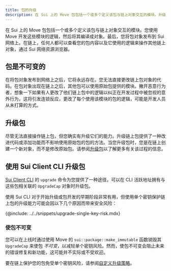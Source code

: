 ```yaml
---
title: 包的升级
description: 在 Sui 上的 Move 包包括一个或多个定义该包与链上对象交互的模块。升级链上包提供了一种在不影响使用您已发布模块的包的情况下改进代码或添加功能的方式。
---
```


在 Sui 上的 Move 包包括一个或多个定义该包与链上对象交互的模块。您使用 Move 开发这些模块的逻辑，然后将其编译成对象。最后，您将包对象发布到 Sui 网络上。在链上，任何人都可以查看您的包内容以及它使用的逻辑来操作其他链上对象，通过 Sui 网络资源浏览器。

## 包是不可变的

在将包对象发布到网络上之后，它将永远存在。您无法直接更改链上包对象的代码。在包对象出现在链上之后，其他包可以使用原始包提供的模块。撇开恶意行为者，想象一下如果有人更改了他们链上包中的逻辑以纠正在开发过程中被忽视的意外行为，这将引发连锁反应，更改了每个使用该模块的包的逻辑，可能是开发人员从未打算的方式。

## 升级包

尽管无法直接操作链上包，但您确实有升级它们的能力。升级链上包提供了一种改进代码或添加功能而不影响使用原始包的包的方法。当您升级包时，您是在链上创建一个新对象，而不是修改原始包。请参阅[升级包](./packages/upgrade.mdx)以了解更多有关该过程的信息。

## 使用 Sui Client CLI 升级包

[Sui Client CLI](/references/cli/client.mdx) 的 `upgrade` 命令为您提供了一种途径，可以在 CLI 活跃地址拥有与这些包相关联的 `UpgradeCap` 对象时升级包。

使用 Sui CLI 对于开始升级或包开发的早期阶段非常有用，但使用单个密钥保护链上包的升级能力可能会因以下几个原因而带来安全风险：

{@include: ../../snippets/upgrade-single-key-risk.mdx}

### 使包不可变

您可以在上线时通过使用 Move 的 `sui::package::make_immutable` 函数销毁其 `UpgradeCap` 来使包 _不可变_，以减轻单个密钥风险。然而，使包不可变会阻止未来的错误修复和新功能，这可能并不实际或不受欢迎。

要在链上保护您的包免受单个密钥风险，请参阅[自定义升级策略](./packages/custom-policies.mdx)。
